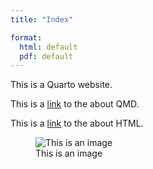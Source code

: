 ```yaml
---
title: "Index"

format:
  html: default
  pdf: default
---
```


This is a Quarto website.

This is a [link](about.qmd) to the about QMD.

This is a [link](about.html) to the about HTML.

![This is an image](image.png)